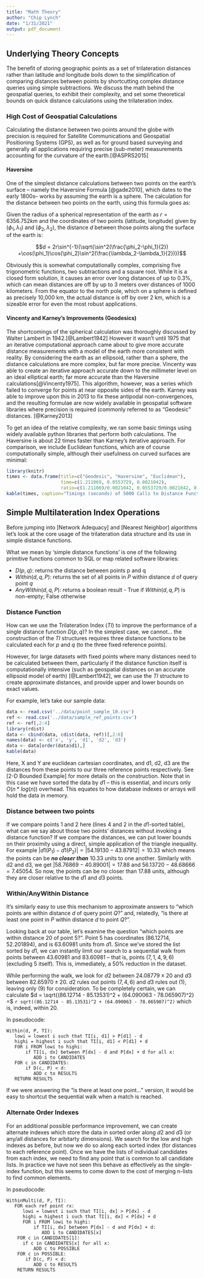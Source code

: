 ```yaml
---
title: "Math Theory"
author: "Chip Lynch"
date: "1/31/2021"
output: pdf_document
---
```



## Underlying Theory Concepts

The benefit of storing geographic points as a set of trilateration distances rather than latitude and longitude boils down to the simplification of comparing distances between points by shortcutting complex distance queries using simple subtractions.  We discuss the math behind the geospatial queries, to exhibit their complexity, and set some theoretical bounds on quick distance calculations using the trilateration index.


### High Cost of Geospatial Calculations

Calculating the distance between two points around the globe with precision is required for Satellite Communications and Geospatial Positioning Systems (GPS), as well as for ground based surveying and generally all applications requiring precise (sub-meter) measurements accounting for the curvature of the earth.[@ASPRS2015]

#### Haversine
One of the simplest distance calculations between two points on the earth's surface -- namely the Haversine Formula [@gade2010], which dates to the early 1800s-- works by assuming the earth is a sphere.  The calculation for the distance between two points on the earth, using this formula goes as:

Given the radius of a spherical representation of the earth as $r = 6356.752 km$ and the coordinates of two points (latitude, longitude) given by $(\phi_1, \lambda_1)$ and $(\phi_2, \lambda_2)$, the distance $d$ between those points along the surface of the earth is:

$$d = 2r\sin^{-1}(\sqrt{\sin^2(\frac{\phi_2-\phi_1}{2}) +\cos(\phi_1)\cos(\phi_2)\sin^2(\frac{\lambda_2-\lambda_1}{2})})$$

Obviously this is somewhat computationally complex, comprising five trigonometric functions, two subtractions and a square root.  While it is a closed form solution, it causes an error over long distances of up to 0.3%, which can mean distances are off by up to 3 meters over distances of 1000 kilometers.  From the equator to the north pole, which on a sphere is defined as precisely 10,000 km, the actual distance is off by over 2 km, which is a sizeable error for even the most robust applications.


#### Vincenty and Karney's Improvements (Geodesics)

The shortcomings of the spherical calculation was thoroughly discussed by Walter Lambert in 1942.[@Lambert1942]  However it wasn't until 1975 that an iterative computational approach came about to give more accurate distance measurements with a model of the earth more consistent with reality.  By considering the earth as an ellipsoid, rather than a sphere, the distance calculations are more complex, but far more precise.  Vincenty was able to create an iterative approach accurate down to the millimeter level on an ideal elliptical earth; far more accurate than the Haversine calculations[@Vincenty1975].  This algorithm, however, was a series which failed to converge for points at near opposite sides of the earth.  Karney was able to improve upon this in 2013 to fix these antipodal non-convergences, and the resulting formulae are now widely available in geospatial software libraries where precision is required (commonly referred to as "Geodesic" distances. [@Karney2013]

To get an idea of the relative complexity, we ran some basic timings using widely available python libraries that perform both calculations.  The Haversine is about 22 times faster than Karney's iterative approach.  For comparison, we include Euclidean functions, which are of course computationally simple, although their usefulness on curved surfaces are minimal:

```r
library(knitr)
times <- data.frame(title=c("Geodesic", "Haversine", "Euclidean"),
                    time=c(1.211069, 0.0553729, 0.0021042),
                    ratio=c(1.211069/0.0021042, 0.0553729/0.0021042, 0.0021042/0.0021042))
kable(times, caption="Timings (seconds) of 5000 Calls to Distance Functions")
```


## Simple Multilateration Index Operations

Before jumping into [Network Adequacy] and [Nearest Neighbor] algorithms let's look at the core usage of the trilateration data structure and its use in simple distance functions.

What we mean by 'simple distance functions' is one of the following primitive functions common to SQL or map related software libraries:

* $D(p, q)$: returns the distance between points p and q
* $Within(d, q, P)$:  returns the set of all points in $P$ within distance $d$ of query point $q$
* $AnyWithin(d, q, P)$: returns a boolean result - True if $Within(d, q, P)$ is non-empty; False otherwise

### Distance Function

How can we use the Trilateration Index ($TI$) to improve the performance of a single distance function $D(p, q)$?  In the simplest case, we cannot... the construction of the $TI$ structures requires three distance functions to be calculated each for $p$ and $q$ (to the three fixed reference points).

However, for large datasets with fixed points where many distances need to be calculated between them, particularly if the distance function itself is computationally intensive (such as geospatial distances on an accurate ellipsoid model of earth) [@Lambert1942], we can use the $TI$ structure to create approximate distances, and provide upper and lower bounds on exact values.

For example, let's take our sample data:

```r
data <- read.csv('../data/point_sample_10.csv')
ref <- read.csv('../data/sample_ref_points.csv')
ref <- ref[,2:4]
library(rdist)
data <- cbind(data, cdist(data, ref))[,2:6]
names(data) <- c('x', 'y', 'd1', 'd2', 'd3')
data <- data[order(data$d1),]
kable(data)
```

Here, X and Y are euclidean cartesian coordinates, and d1, d2, d3 are the distances from these points to our three reference points respectively.  See [2-D Bounded Example] for more details on the construction.  Note that in this case we have sorted the data by $d1$ -- this is essential, and incurs only $O(n*log(n))$ overhead.  This equates to how database indexes or arrays will hold the data in memory.


### Distance between two points
If we compare points 1 and 2 here (lines 4 and 2 in the $d1$-sorted table), what can we say about those two points' distances without invoking a distance function?  If we compare the distances, we can put lower bounds on their proximity using a direct, simple application of the triangle inequality.  For example $|d1(P_1) - d1(P_2)| = |54.19130 - 43.87912| = 10.33$ which means the points can be **_no closer than_** $10.33$ units to one another.   Similarly with d2 and d3, we get $|58.76869 - 40.89001| = 17.88$ and $56.13720 - 48.68666 = 7.45054$.  So now, the points can be no closer than $17.88$ units, although they are closer relative to the $d1$ and $d3$ points.

### Within/AnyWithin Distance

It's similarly easy to use this mechanism to approximate answers to "which points are within distance $d$ of query point $Q$?" and, relatedly, "is there at least one point in $P$ within distance $d$ to point $Q$?".

Looking back at our table, let's examine the question "which points are within distance 20 of point 5?".  Point 5 has coordinates $(86.12714, 52.201894)$, and is $63.60981$ units from $d1$.  Since we've stored the list sorted by $d1$, we can instantly limit our search to a sequential walk from points between $43.60981$ and $83.60981$ -- that is, points $(7, 1, 4, 9, 6)$ (excluding 5 itself).  This is, immediately, a 50% reduction in the dataset.

While performing the walk, we look for $d2$ between $24.08779 \pm 20$ and $d3$ between $82.65970 \pm 20$.  $d2$ rules out points $(7, 4, 6)$ and $d3$ rules out $(1)$, leaving only $(9)$ for consideration. To be completely certain, we can calculate $d = \sqrt{(86.12714 - 85.13531)^2 + (64.090063 - 78.065907)^2} =$ `r sqrt((86.12714 - 85.13531)^2 + (64.090063 - 78.065907)^2)` which is, indeed, within 20.

In pseudocode:
```
Within(d, P, TI):
   lowi = lowest i such that TI[i, d1] > P[d1] - d
   highi = highest i such that TI[i, d1] < P[d1] + d
   FOR i FROM lowi to highi:
       if TI[i, dx] between P[dx] - d and P[dx] + d for all x:
          ADD i to CANDIDATES
   FOR c in CANDIDATES:
       if D(c, P) < d:
          ADD c to RESULTS
   RETURN RESULTS
```

If we were answering the "is there at least one point..." version, it would be easy to shortcut the sequential walk when a match is reached.

### Alternate Order Indexes

For an additional possible performance improvement, we can create alternate indexes which store the data in sorted order along $d2$ and $d3$ (or any/all distances for arbitarty dimensions).  We search for the low and high indexes as before, but now we do so along each sorted index (for distances to each reference point).  Once we have the lists of individual candidates from each index, we need to find any point that is common to all candidate lists.  In practice we have not seen this behave as effectively as the single-index function, but this seems to come down to the cost of merging n-lists to find common elements.

In pseudocode:
```
WithinMulti(d, P, TI):
   FOR each ref point rx:
      lowi = lowest i such that TI[i, dx] > P[dx] - d
      highi = highest i such that TI[i, dx] < P[dx] + d
      FOR i FROM lowi to highi:
          if TI[i, dx] between P[dx] - d and P[dx] + d:
             ADD i to CANDIDATES[x]
    FOR c in CANDIDATES[1]:
      if c in CANDIDATES[x] for all x:
          ADD c to POSSIBLE
    FOR c in POSSIBLE:
       if D(c, P) < d:
          ADD c to RESULTS
    RETURN RESULTS
```